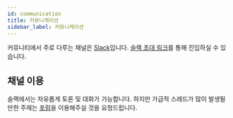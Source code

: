 ```yaml
---
id: communication
title: 커뮤니케이션
sidebar_label: 커뮤니케이션
---
```



<AdFitMobileBanner
  unit="DAN-YpcHf9p49U5ykXi8"
  className="adfit-top-mobile"
/>

커뮤니티에서 주로 다루는 채널은 [Slack](https://slack.com)입니다.
[슬랙 초대 링크](https://dooboolab.com/joinCPKorea)를 통해 진입하실 수 있습니다.


## 채널 이용

슬랙에서는 자유롭게 토론 및 대화가 가능합니다.
하지만 가급적 스레드가 많이 발생될 만한 주제는 [포럼](forums)을 이용해주실 것을 요청드립니다.
